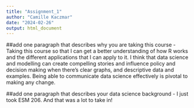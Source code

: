 ```yaml
---
title: "Assignment_1"
author: "Camille Kaczmar"
date: "2024-02-26"
output: html_document
---
```


##add one paragraph that describes why you are taking this course
- Taking this course so that I can get a better understanding of how R works and the different applications that I can apply to it. I think that data science and modelling can create compelling stories and influence policy and decision making when there's clear graphs, and descriptive data and examples. Being able to communicate data science effectively is pivotal to making any change. 

##add one paragraph that describes your data science background
- I just took ESM 206. And that was a lot to take in! 


